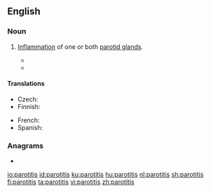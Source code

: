 ==English==

===Noun===
{{en-noun|~|parotitides}}
{{wikipedia}}

# {{lb|en|pathology}} [[inflammation|Inflammation]] of one or both [[parotid gland]]s.
#* {{quote-book|title=Zoonomia; or the Laws of Organic Life|year=1794|author=Erasmus Darwin|passage=I except the mumps, or '''parotitis''', described below; which is properly an external gland, as its excretory duct opens into the air.}}
#* {{quote-book|title=Differential Diagnosis by Laboratory Medicine|author=Vincent Marks|year=2012|passage=Test Purpose 1) to diagnose acute pancreatitis, acute relapse of chronic pancreatitis, 2) to distinguish between acute pancreatitis and other causes of abdominal pain requiring immediate surgery, 3) to evaluate possible pancreatic injury caused by abdominal trauma or surgery, 4) to help in the diagnosis of epidemic and alcoholic '''parotitides'''.}}

====Translations====
{{trans-top|inflammation of parotid gland}}
* Czech: {{t|cs|parotitida|f}}
* Finnish: {{t|fi|parotiitti}}
{{trans-mid}}
* French: {{t+|fr|parotidite|f}}
* Spanish: {{t|es|parotiditis|f}}
{{trans-bottom}}

===Anagrams===
* {{l|en|topiarist}}

[[io:parotitis]]
[[id:parotitis]]
[[ku:parotitis]]
[[hu:parotitis]]
[[nl:parotitis]]
[[sh:parotitis]]
[[fi:parotitis]]
[[ta:parotitis]]
[[vi:parotitis]]
[[zh:parotitis]]
